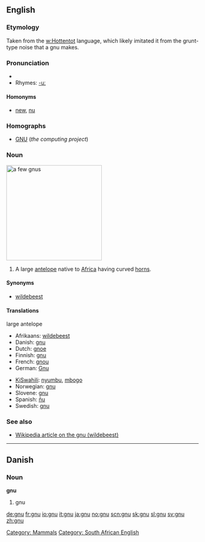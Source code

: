 {{see|Gnu}}
==English==

===Etymology===
Taken from the [[w:Hottentot]] language, which likely imitated it from the grunt-type noise that a gnu makes.

===Pronunciation===
*{{IPA|/nu:/}} 
*Rhymes: [[Rhymes:English:-uː|-uː]]

====Homonyms====
* [[new]], [[nu]]

===Homographs===
*[[GNU]] (''the computing project'')

===Noun===
[[Image:Gnou_02_2005-07-01.jpg|thumb|right|250px|a few gnus]]
{{en-noun}}
#A large [[antelope]] native to [[Africa]] having curved [[horn]]s.

====Synonyms====
*[[wildebeest]]

====Translations====
;large antelope
{{top}}
*Afrikaans: [[wildebeest]]
*Danish: [[#Danish|gnu]] {{c}}
*Dutch: [[gnoe]] {{m}}
*Finnish: [[#Finnish|gnu]]
*French: [[gnou]] {{m}}
*German: [[Gnu]] {{n}}
{{mid}}
*[[KiSwahili]]: [[nyumbu]], [[mbogo]]
*Norwegian: [[#Norwegian|gnu]] {{m}}
*Slovene: [[#Slovene|gnu]] {{m}}
*Spanish: [[ñu]] {{m}}
*Swedish: [[#Swedish|gnu]] {{c}}
{{bottom}}

===See also===
*[[w:wildebeest|Wikipedia article on the gnu (wildebeest)]]

[[Category: Mammals]] [[Category: South African English]]
----

==Danish==
===Noun===
'''gnu'''

#gnu

[[de:gnu]]
[[fr:gnu]]
[[io:gnu]]
[[it:gnu]]
[[ja:gnu]]
[[no:gnu]]
[[scn:gnu]]
[[sk:gnu]]
[[sl:gnu]]
[[sv:gnu]]
[[zh:gnu]]